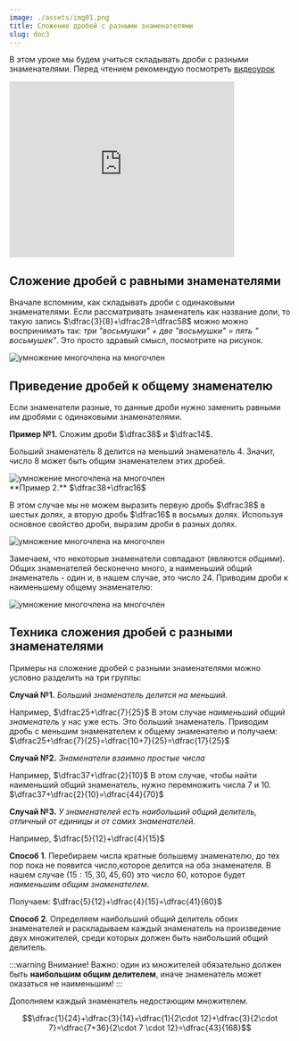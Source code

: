 ```yaml
---
image: ./assets/img01.png
title: Сложение дробей с разными знаменателями
slug: doc3
---
```



В этом уроке мы будем учиться складывать дроби с разными знаменателями. Перед чтением рекомендую посмотреть [видеоурок](https://youtu.be/Ll2rQy12fmY)

<iframe
  width="80%"
  height="315"
  src="https://www.youtube.com/embed/Ll2rQy12fmY"
  title="YouTube video player"
  frameborder="0"
  allow="accelerometer; autoplay; clipboard-write; encrypted-media; gyroscope; picture-in-picture; web-share"
  allowfullscreen
></iframe>

<!--truncate-->

## Сложение дробей с равными знаменателями
Вначале вспомним, как складывать дроби с одинаковыми знаменателями.
Если рассматривать знаменатель как название доли, то такую запись $\dfrac{3}{8}+\dfrac28=\dfrac58$ можно можно воспринимать так: _три "восьмушки" + две "восьмушки" = пять " восьмушек"_. Это просто здравый смысл, посмотрите на рисунок.


<div style={{ display: 'flex', justifyContent: 'center' }}>
<Image
  alt="умножение многочлена на многочлен"
    img={require('./assets/img01.png')}
  style={{ width: '60%' }}
/>
</div>



## Приведение дробей к общему знаменателю

Если знаменатели разные, то данные дроби нужно заменить равными им дробями с одинаковыми знаменателями.

**Пример №1.** Сложим дроби $\dfrac38$ и $\dfrac14$.

Больший знаменатель $8$ делится на меньший знаменатель $4$. Значит, число $8$ может быть общим знаменателем этих дробей.

<div style={{ display: 'flex', justifyContent: 'center' }}>
<Image
  alt="умножение многочлена на многочлен"
    img={require('./assets/img02.png')}
  style={{ width: '60%' }}
/>
</div>
**Пример 2.** $\dfrac38+\dfrac16$

В этом случае мы не можем выразить первую дробь $\dfrac38$ в шестых долях, а вторую дробь $\dfrac16$ в восьмых долях. Используя основное свойство дроби, выразим дроби в разных долях.

<div style={{ display: 'flex', justifyContent: 'center' }}>
<Image
  alt="умножение многочлена на многочлен"
    img={require('./assets/img03.png')}
  style={{ width: '60%' }}
/>
</div>





Замечаем, что некоторые знаменатели совпадают (являются _общими_). Общих знаменателей бесконечно много, а наименьший общий знаменатель - один и, в нашем случае, это число $24$. Приводим дроби к наименьшему общему знаменателю:

<div style={{ display: 'flex', justifyContent: 'center' }}>
<Image
  alt="умножение многочлена на многочлен"
    img={require('./assets/img04.png')}
  style={{ width: '60%' }}
/>
</div>




## Техника сложения дробей с разными знаменателями

Примеры на сложение дробей с разными знаменателями можно условно разделить на три группы:

**Случай №1.** _Больший знаменатель делится на меньший._

Например, $\dfrac25+\dfrac{7}{25}$
В этом случае _наименьший общий знаменатель_ у нас уже есть. Это больший знаменатель. Приводим дробь с меньшим знаменателем к общему знаменателю и получаем: $\dfrac25+\dfrac{7}{25}=\dfrac{10+7}{25}=\dfrac{17}{25}$

**Случай №2.** _Знаменатели взаимно простые числа_

Например, $\dfrac37+\dfrac{2}{10}$
В этом случае, чтобы найти наименьший общий знаменатель, нужно перемножить числа $7$ и $10$.
$\dfrac37+\dfrac{2}{10}=\dfrac{44}{70}$

**Случай №3.** _У знаменателей есть наибольший общий делитель, отличный от единицы и от самих знаменателей._

Например, $\dfrac{5}{12}+\dfrac{4}{15}$

**Способ 1**. Перебираем числа кратные большему знаменателю, до тех пор пока не появится число,которое делится на оба знаменателя. В нашем случае $(15: 15,30, 45, 60)$ это число $60$, которое будет _наименьшим общим знаменателем_.

Получаем: $\dfrac{5}{12}+\dfrac{4}{15}=\dfrac{41}{60}$

**Способ 2**. Определяем наибольший общий делитель обоих знаменателей и раскладываем каждый знаменатель на произведение двух множителей, среди которых должен быть наибольший общий делитель.

:::warning Внимание!
Важно: один из множителей обязательно должен быть <b>наибольшим общим делителем</b>, иначе знаменатель может оказаться не
наименьшим!
:::

Дополняем каждый знаменатель недостающим множителем.

$$\dfrac{1}{24}+\dfrac{3}{14}=\dfrac{1}{2\cdot 12}+\dfrac{3}{2\cdot 7}=\dfrac{7+36}{2\cdot 7 \cdot 12}=\dfrac{43}{168}$$
